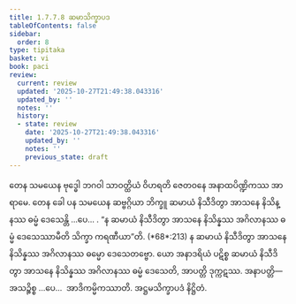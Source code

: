 ```yaml
---
title: 1.7.7.8 ဆမာသိက္ခာပဒ
tableOfContents: false
sidebar:
  order: 8
type: tipitaka
basket: vi
book: paci
review:
  current: review
  updated: '2025-10-27T21:49:38.043316'
  updated_by: ''
  notes: ''
  history:
  - state: review
    date: '2025-10-27T21:49:38.043316'
    updated_by: ''
    notes: ''
    previous_state: draft
---
```



<ReviewStatus review={frontmatter.review} showDetails={true} />

<HypothesisAnnotation frontmatter={frontmatter} />

<DynamicBreadcrumb />

<Division number="645" book="paci" e="ch" v="2" p="267">

<Paragraph number="2040" book="paci">
တေန သမယေန ဗုဒ္ဓေါ ဘဂဝါ သာဝတ္ထိယံ ဝိဟရတိ ဇေတဝနေ အနာထပိဏ္ဍိကဿ အာရာမေ. တေန ခေါ ပန သမယေန ဆဗ္ဗဂ္ဂိယာ ဘိက္ခူ ဆမာယံ နိသီဒိတွာ အာသနေ နိသိန္နဿ ဓမ္မံ ဒေသေန္တိ …ပေ… .
</Paragraph>

<Paragraph number="2041" book="paci">
<Emphasis>“န ဆမာယံ နိသီဒိတွာ အာသနေ နိသိန္နဿ အဂိလာနဿ ဓမ္မံ ဒေသေဿာမီတိ သိက္ခာ ကရဏီယာ”</Emphasis>တိ. (*68*:<Emphasis>213</Emphasis>)
</Paragraph>

<Paragraph number="2042" book="paci">
န ဆမာယံ နိသီဒိတွာ အာသနေ နိသိန္နဿ အဂိလာနဿ ဓမ္မော ဒေသေတဗ္ဗော. ယော အနာဒရိယံ ပဋိစ္စ ဆမာယံ နိသီဒိတွာ အာသနေ နိသိန္နဿ အဂိလာနဿ ဓမ္မံ ဒေသေတိ, အာပတ္တိ ဒုက္ကဋဿ.
</Paragraph>

<Paragraph number="2043" book="paci">
အနာပတ္တိ—  အသဉ္စိစ္စ …ပေ…  အာဒိကမ္မိကဿာတိ.

</Paragraph>
</Division>

<Paragraph number="2044" type="center" book="paci">
အဋ္ဌမသိက္ခာပဒံ နိဋ္ဌိတံ.
</Paragraph>